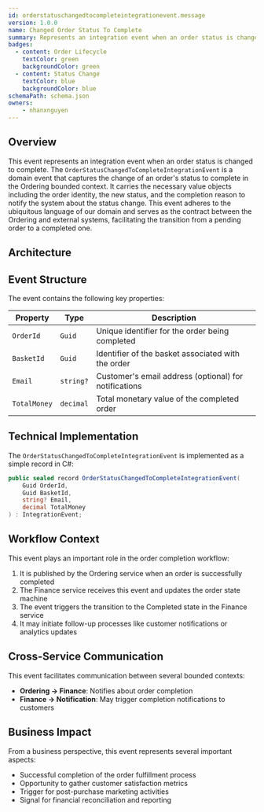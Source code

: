 ```yaml
---
id: orderstatuschangedtocompleteintegrationevent.message
version: 1.0.0
name: Changed Order Status To Complete
summary: Represents an integration event when an order status is changed to complete
badges:
  - content: Order Lifecycle
    textColor: green
    backgroundColor: green
  - content: Status Change
    textColor: blue
    backgroundColor: blue
schemaPath: schema.json
owners:
    - nhanxnguyen
---
```


## Overview

This event represents an integration event when an order status is changed to complete. The `OrderStatusChangedToCompleteIntegrationEvent` is a domain event that captures the change of an order's status to complete in the Ordering bounded context. It carries the necessary value objects including the order identity, the new status, and the completion reason to notify the system about the status change. This event adheres to the ubiquitous language of our domain and serves as the contract between the Ordering and external systems, facilitating the transition from a pending order to a completed one.

## Architecture

<NodeGraph />

## Event Structure

The event contains the following key properties:

| Property | Type | Description |
|----------|------|-------------|
| `OrderId` | `Guid` | Unique identifier for the order being completed |
| `BasketId` | `Guid` | Identifier of the basket associated with the order |
| `Email` | `string?` | Customer's email address (optional) for notifications |
| `TotalMoney` | `decimal` | Total monetary value of the completed order |

## Technical Implementation

The `OrderStatusChangedToCompleteIntegrationEvent` is implemented as a simple record in C#:

```csharp frame="terminal"
public sealed record OrderStatusChangedToCompleteIntegrationEvent(
    Guid OrderId,
    Guid BasketId,
    string? Email,
    decimal TotalMoney
) : IntegrationEvent;
```

## Workflow Context

This event plays an important role in the order completion workflow:

1. It is published by the Ordering service when an order is successfully completed
2. The Finance service receives this event and updates the order state machine
3. The event triggers the transition to the Completed state in the Finance service
4. It may initiate follow-up processes like customer notifications or analytics updates

## Cross-Service Communication

This event facilitates communication between several bounded contexts:

- **Ordering → Finance**: Notifies about order completion
- **Finance → Notification**: May trigger completion notifications to customers

## Business Impact

From a business perspective, this event represents several important aspects:

- Successful completion of the order fulfillment process
- Opportunity to gather customer satisfaction metrics
- Trigger for post-purchase marketing activities
- Signal for financial reconciliation and reporting

